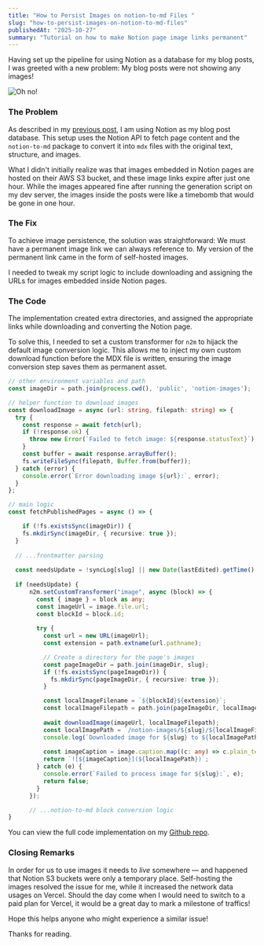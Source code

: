```yaml
---
title: "How to Persist Images on notion-to-md Files "
slug: "how-to-persist-images-on-notion-to-md-files"
publishedAt: "2025-10-27"
summary: "Tutorial on how to make Notion page image links permanent"
---
```



Having set up the pipeline for using Notion as a database for my blog posts, I was greeted with a new problem: My blog posts were not showing any images!


![Oh no!](/notion-images/how-to-persist-images-on-notion-to-md-files/299f7f81-c89e-80ac-b15f-d554adf2950e.png)


### The Problem


As described in my [previous post](https://www.seanchoi.space/blog/how-to-use-notion-as-your-blog-post-database), I am using Notion as my blog post database. This setup uses the Notion API to fetch page content and the `notion-to-md` package to convert it into `mdx` files with the original text, structure, and images.


What I didn't initially realize was that images embedded in Notion pages are hosted on their AWS S3 bucket, and these image links expire after just one hour. While the images appeared fine after running the generation script on my dev server, the images inside the posts were like a timebomb that would be gone in one hour.


### The Fix


To achieve image persistence, the solution was straightforward: We must have a permanent image link we can always reference to. My version of the permanent link came in the form of self-hosted images.


I needed to tweak my script logic to include downloading and assigning the URLs for images embedded inside Notion pages.


### The Code


The implementation created extra directories, and assigned the appropriate links while downloading and converting the Notion page. 


To solve this, I needed to set a custom transformer for `n2m` to hijack the default image conversion logic. This allows me to inject my own custom download function before the MDX file is written, ensuring the image conversion step saves them as permanent asset.


```typescript
// other environment variables and path
const imageDir = path.join(process.cwd(), 'public', 'notion-images');

// helper function to download images
const downloadImage = async (url: string, filepath: string) => {
  try {
    const response = await fetch(url);
    if (!response.ok) {
      throw new Error(`Failed to fetch image: ${response.statusText}`);
    }
    const buffer = await response.arrayBuffer();
    fs.writeFileSync(filepath, Buffer.from(buffer));
  } catch (error) {
    console.error(`Error downloading image ${url}:`, error);
  }
};

// main logic
const fetchPublishedPages = async () => {

	if (!fs.existsSync(imageDir)) {
    fs.mkdirSync(imageDir, { recursive: true });
  }
  
  // ...frontmatter parsing
  
  const needsUpdate = !syncLog[slug] || new Date(lastEdited).getTime() > new Date(syncLog[slug]).getTime();
  
  if (needsUpdate) {
      n2m.setCustomTransformer("image", async (block) => {
        const { image } = block as any;
        const imageUrl = image.file.url;
        const blockId = block.id;
        
        try {
          const url = new URL(imageUrl);
          const extension = path.extname(url.pathname);

          // Create a directory for the page's images
          const pageImageDir = path.join(imageDir, slug);
          if (!fs.existsSync(pageImageDir)) {
            fs.mkdirSync(pageImageDir, { recursive: true });
          }

          const localImageFilename = `${blockId}${extension}`;
          const localImageFilepath = path.join(pageImageDir, localImageFilename);
          
          await downloadImage(imageUrl, localImageFilepath);
          const localImagePath = `/notion-images/${slug}/${localImageFilename}`;
          console.log(`Downloaded image for ${slug} to ${localImagePath}`);
          
          const imageCaption = image.caption.map((c: any) => c.plain_text).join('');
          return `![${imageCaption}](${localImagePath})`;
        } catch (e) {
          console.error(`Failed to process image for ${slug}:`, e);
          return false;
        }
      });

      // ...notion-to-md block conversion logic
}
```


You can view the full code implementation on my [Github repo](https://github.com/se4nchoi/seanchoi.space/blob/main/scripts/fetchNotionContents.ts).


### Closing Remarks


In order for us to use images it needs to _live_ somewhere — and happened that Notion S3 buckets were only a temporary place. Self-hosting the images resolved the issue for me, while it increased the network data usages on Vercel. Should the day come when I would need to switch to a paid plan for Vercel, it would be a great day to mark a milestone of traffics!


Hope this helps anyone who might experience a similar issue!


Thanks for reading.

